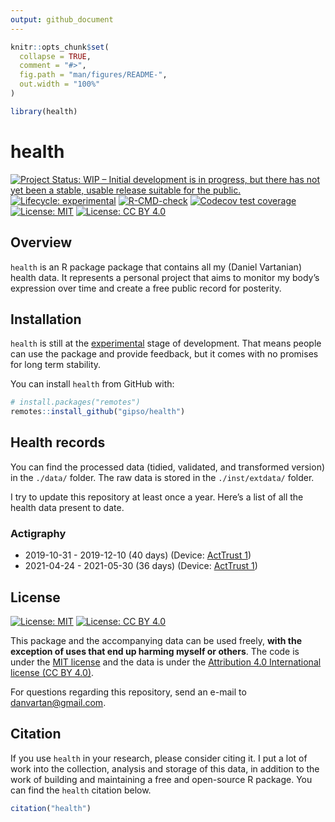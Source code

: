 ```yaml
---
output: github_document
---
```


<!-- README.md is generated from README.Rmd. Please edit that file -->

```r
knitr::opts_chunk$set(
  collapse = TRUE,
  comment = "#>",
  fig.path = "man/figures/README-",
  out.width = "100%"
)

library(health)
```

# health

<!-- badges: start -->
[![Project Status: WIP – Initial development is in progress, but there has not yet been a stable, usable release suitable for the public.](https://www.repostatus.org/badges/latest/wip.svg)](https://www.repostatus.org/#wip)
[![Lifecycle: experimental](https://img.shields.io/badge/lifecycle-experimental-orange.svg)](https://lifecycle.r-lib.org/articles/stages.html#experimental)
[![R-CMD-check](https://github.com/danielvartan/health/workflows/R-CMD-check/badge.svg)](https://github.com/danielvartan/health/actions)
[![Codecov test coverage](https://codecov.io/gh/danielvartan/health/branch/main/graph/badge.svg)](https://codecov.io/gh/danielvartan/health?branch=main)
[![License: MIT](https://img.shields.io/badge/license-MIT-green)](https://choosealicense.com/licenses/mit/)
[![License: CC BY 4.0](https://img.shields.io/badge/License-CC%20BY%204.0-lightgrey.svg)](https://creativecommons.org/licenses/by/4.0/)
<!-- badges: end -->

## Overview

`health` is an R package package that contains all my (Daniel Vartanian) health data. It represents a personal project that aims to monitor my body's expression over time and create a free public record for posterity.

## Installation

`health` is still at the [experimental](https://lifecycle.r-lib.org/articles/stages.html#experimental) stage of development. That means people can use the package and provide feedback, but it comes with no promises for long term stability.

You can install `health` from GitHub with:

``` r
# install.packages("remotes")
remotes::install_github("gipso/health")
```

## Health records

You can find the processed data (tidied, validated, and transformed version) in the `./data/` folder. The raw data is stored in the `./inst/extdata/` folder.

I try to update this repository at least once a year. Here's a list of all the health data present to date.

### Actigraphy

* 2019-10-31 - 2019-12-10 (40 days) (Device: [ActTrust 1](https://www.condorinst.com.br/acttrust/))
* 2021-04-24 - 2021-05-30 (36 days) (Device: [ActTrust 1](https://www.condorinst.com.br/acttrust/))

## License

[![License: MIT](https://img.shields.io/badge/license-MIT-green)](https://opensource.org/licenses/MIT)
[![License: CC BY 4.0](https://img.shields.io/badge/License-CC%20BY%204.0-lightgrey.svg)](https://creativecommons.org/licenses/by/4.0/)

This package and the accompanying data can be used freely, __with the exception of uses that end up harming myself or others__. The code is under the [MIT license](https://opensource.org/licenses/mit/) and the data is under the [Attribution 4.0 International license (CC BY 4.0)](https://creativecommons.org/licenses/by/4.0/).

For questions regarding this repository, send an e-mail to [danvartan@gmail.com](mailto:danvartan@gmail.com).

## Citation

If you use `health` in your research, please consider citing it. I put a lot of work into the collection, analysis and storage of this data, in addition to the work of building and maintaining a free and open-source R package. You can find the `health` citation below.

```r
citation("health")
```
